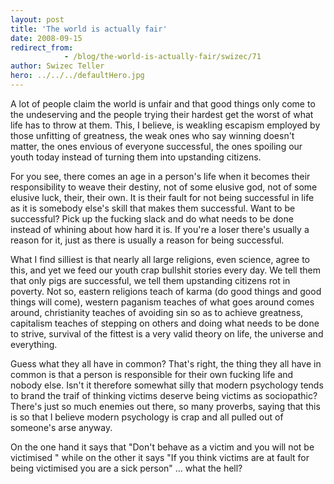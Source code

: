 ```yaml
---
layout: post
title: 'The world is actually fair'
date: 2008-09-15
redirect_from: 
            - /blog/the-world-is-actually-fair/swizec/71
author: Swizec Teller
hero: ../../../defaultHero.jpg
---
```

A lot of people claim the world is unfair and that good things only come to the undeserving and the people trying their hardest get the worst of what life has to throw at them. This, I believe, is weakling escapism employed by those unfitting of greatness, the weak ones who say winning doesn't matter, the ones envious of everyone successful, the ones spoiling our youth today instead of turning them into upstanding citizens.

For you see, there comes an age in a person's life when it becomes their responsibility to weave their destiny, not of some elusive god, not of some elusive luck, their, their own. It is their fault for not being successful in life as it is somebody else's skill that makes them successful. Want to be successful? Pick up the fucking slack and do what needs to be done instead of whining about how hard it is. If you're a loser there's usually a reason for it, just as there is usually a reason for being successful.

What I find silliest is that nearly all large religions, even science, agree to this, and yet we feed our youth crap bullshit stories every day. We tell them that only pigs are successful, we tell them upstanding citizens rot in poverty. Not so, eastern religions teach of karma (do good things and good things will come), western paganism teaches of what goes around comes around, christianity teaches of avoiding sin so as to achieve greatness, capitalism teaches of stepping on others and doing what needs to be done to strive, survival of the fittest is a very valid theory on life, the universe and everything.

Guess what they all have in common? That's right, the thing they all have in common is that a person is responsible for their own fucking life and nobody else. Isn't it therefore somewhat silly that modern psychology tends to brand the traif of thinking victims deserve being victims as sociopathic? There's just so much enemies out there, so many proverbs, saying that this is so that I believe modern psychology is crap and all pulled out of someone's arse anyway.

On the one hand it says that "Don't behave as a victim and you will not be victimised " while on the other it says "If you think victims are at fault for being victimised you are a sick person" ... what the hell?